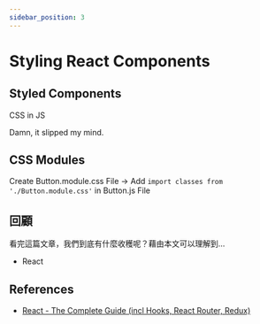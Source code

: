 ```yaml
---
sidebar_position: 3
---
```


# Styling React Components

## Styled Components

CSS in JS

Damn, it slipped my mind.

## CSS Modules

Create Button.module.css File → Add `import classes from './Button.module.css'` in Button.js File

## 回顧

看完這篇文章，我們到底有什麼收穫呢？藉由本文可以理解到…

- React

## References

- [React - The Complete Guide (incl Hooks, React Router, Redux)](https://www.udemy.com/course/react-the-complete-guide-incl-redux/)
